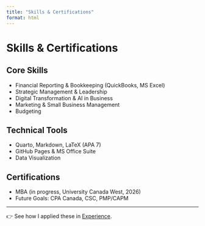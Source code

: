 ```yaml
---
title: "Skills & Certifications"
format: html
---
```


# Skills & Certifications

## Core Skills
- Financial Reporting & Bookkeeping (QuickBooks, MS Excel)  
- Strategic Management & Leadership  
- Digital Transformation & AI in Business  
- Marketing & Small Business Management  
- Budgeting

## Technical Tools
- Quarto, Markdown, LaTeX (APA 7)  
- GitHub Pages & MS Office Suite  
- Data Visualization  

## Certifications
- MBA (in progress, University Canada West, 2026)  
- Future Goals: CPA Canada, CSC, PMP/CAPM  

---

👉 See how I applied these in [Experience](experience.qmd).  
